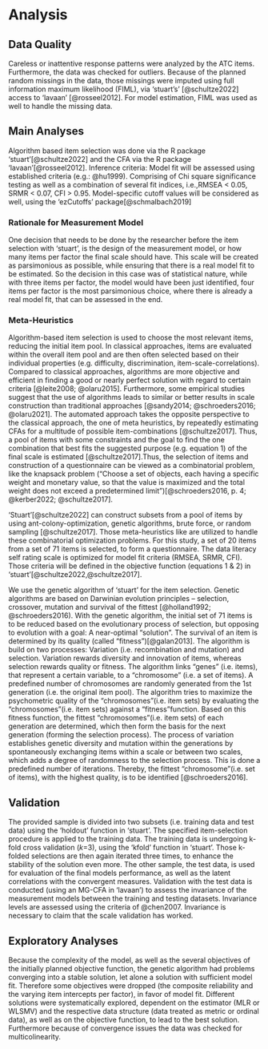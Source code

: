 # Analysis

## Data Quality 
Careless or inattentive response patterns were analyzed by the ATC items. Furthermore, the data was checked for outliers. Because of the planned random missings in the data, those missings were imputed using full information maximum likelihood (FIML), via 'stuart's' [@schultze2022] access to 'lavaan' [@rosseel2012]. For model estimation, FIML was used as well to handle the missing data. 

## Main Analyses
Algorithm based item selection was done via the R package ‘stuart’[@schultze2022] and the CFA via the R package ‘lavaan’[@rosseel2012]. Inference criteria: Model fit will be assessed using established criteria (e.g.: @hu1999). Comprising of Chi square significance testing as well as a combination of several fit indices, i.e.,RMSEA < 0.05, SRMR < 0.07, CFI > 0.95. Model-specific cutoff values will be considered as well, using the ‘ezCutoffs’ package[@schmalbach2019]

### Rationale for Measurement Model
One decision that needs to be done by the researcher before the item selection with 'stuart', is the design of the measurement model, or how many items per factor the final scale should have.
This scale will be created as parsimonious as possible, while ensuring that there is a real model fit to be estimated. So the decision in this case was of statistical nature, while with three items per factor, the model would have been just identified, four items per factor is the most parsimonious choice, where there is already a real model fit, that can be assessed in the end.

### Meta-Heuristics
Algorithm-based item selection is used to choose the most relevant items, reducing the initial item pool. In classical approaches, items are evaluated within the overall item pool and are then often selected based on their individual properties (e.g. difficulty, discrimination, item-scale-correlations).
Compared to classical approaches, algorithms are more objective and efficient in finding a good or nearly perfect solution with regard to certain criteria [@leite2008; @olaru2015]. Furthermore, some empirical studies suggest that the use of algorithms leads to similar or better results in scale construction than traditional approaches [@sandy2014; @schroeders2016; @olaru2021]. The automated approach takes the opposite perspective to the classical approach, the one of meta heuristics, by repeatedly estimating CFAs for a multitude of possible item-combinations [@schultze2017]. Thus, a pool of items with some constraints and the goal to find the one combination that best fits the suggested purpose (e.g. equation 1) of the final scale is estimated [@schultze2017].Thus, the selection of items and construction of a questionnaire can be viewed as a combinatorial problem, like the knapsack problem (“Choose a set of objects, each having a specific weight and monetary value, so that the value is maximized and the total weight does not exceed a predetermined limit”)[@schroeders2016, p. 4; @kerber2022; @schultze2017].
\begin{center}
$\Phi = F(\textrm{RMSEA}) + F(CFI)+ F(\textrm{SRMR}) $ (1)
\end{center}
'Stuart'[@schultze2022] can construct subsets from a pool of items by using ant-colony-optimization, genetic algorithms, brute force, or random sampling [@schultze2017]. Those meta-heuristics like are utilized to handle these combinatorial optimization problems. 
For this study, a set of 20 items from a set of 71 items is selected, to form a questionnaire. The data literacy self rating scale is optimized for model fit criteria (RMSEA, SRMR, CFI). Those criteria will be defined in the objective function (equations 1 & 2) in ‘stuart’[@schultze2022,@schultze2017]. 

We use the genetic algorithm of 'stuart' for the item selection. Genetic algorithms are based on Darwinian evolution principles – selection, crossover, mutation and survival of the fittest [@holland1992; @schroeders2016). With the genetic algorithm, the initial set of 71 items is to be reduced based on the evolutionary process of selection, but opposing to evolution with a goal: A near-optimal "solution". The survival of an item is determined by its quality (called “fitness”)[@galan2013]. The algorithm is build on two processes: Variation (i.e. recombination and mutation) and selection. Variation rewards diversity and innovation of items, whereas selection rewards quality or fitness. The algorithm links "genes" (i.e. items), that represent a certain variable, to a "chromosome" (i.e. a set of items). A predefined number of chromosomes are randomly generated from the 1st generation (i.e. the original item pool). The algorithm tries to maximize the psychometric quality of the "chromosomes"(i.e. item sets) by evaluating the "chromosomes"(i.e. item sets) against a “fitness”function. Based on this fitness function, the fittest "chromosomes"(i.e. item sets) of each generation are determined, which then form the basis for the next generation (forming the selection process). The process of variation establishes genetic diversity and mutation within the generations by spontaneously exchanging items within a scale or between two scales, which adds a degree of randomness to the selection process. This is done a predefined number of iterations. Thereby, the fittest "chromosome"(i.e. set of items), with the highest quality, is to be identified [@schroeders2016]. 

## Validation
The provided sample is divided into two subsets (i.e. training data and test data) using the ‘holdout' function in ‘stuart’. The specified item-selection procedure is applied to the training data. The training data is undergoing k-fold cross validation (*k*=3), using the ‘kfold’ function in ‘stuart’. Those k-folded selections are then again iterated three times, to enhance the stability of the solution even more. The other sample, the test data, is used for evaluation of the final models performance, as well as the latent correlations with the convergent measures.
Validation with the test data is conducted (using an MG-CFA in ‘lavaan’) to assess the invariance of the measurement models between the training and testing datasets. Invariance levels are assessed using the criteria of @chen2007. Invariance is necessary to claim that the scale validation has worked.

## Exploratory Analyses
Because the complexity of the model, as well as the several objectives of the initially planned objective function, the genetic algorithm had problems converging into a stable solution, let alone a solution with sufficient model fit. Therefore some objectives were dropped (the composite reliability and the varying item intercepts per factor), in favor of model fit. Different solutions were systematically explored, dependent on the estimator (MLR or WLSMV) and the respective data structure (data treated as metric or ordinal data), as well as on the objective function, to lead to the best solution. Furthermore because of convergence issues the data was checked for multicolinearity. 
